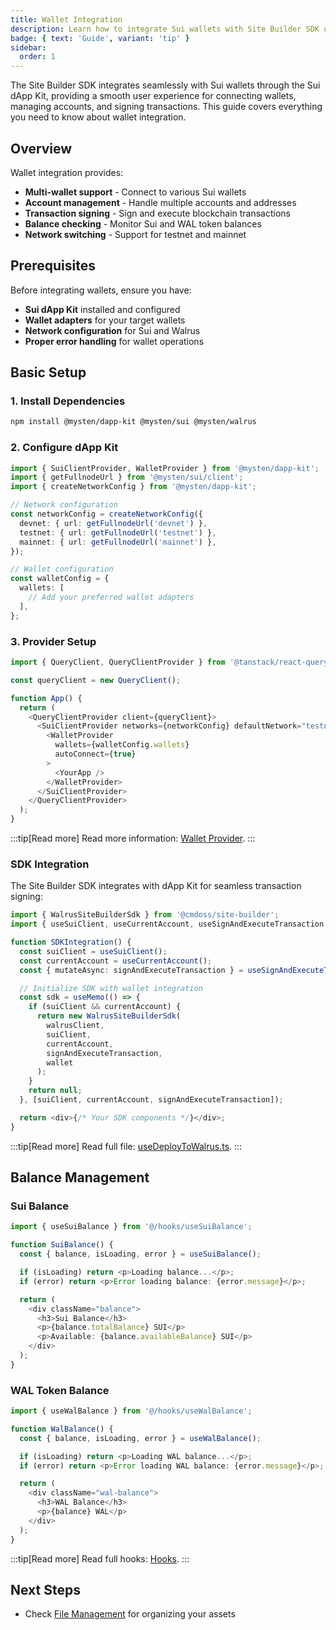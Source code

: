 ```yaml
---
title: Wallet Integration
description: Learn how to integrate Sui wallets with Site Builder SDK using Sui dApp Kit.
badge: { text: 'Guide', variant: 'tip' }
sidebar:
  order: 1
---
```



The Site Builder SDK integrates seamlessly with Sui wallets through the Sui dApp Kit, providing a smooth user experience for connecting wallets, managing accounts, and signing transactions. This guide covers everything you need to know about wallet integration.

## Overview

Wallet integration provides:
- **Multi-wallet support** - Connect to various Sui wallets
- **Account management** - Handle multiple accounts and addresses
- **Transaction signing** - Sign and execute blockchain transactions
- **Balance checking** - Monitor Sui and WAL token balances
- **Network switching** - Support for testnet and mainnet

## Prerequisites

Before integrating wallets, ensure you have:

- **Sui dApp Kit** installed and configured
- **Wallet adapters** for your target wallets
- **Network configuration** for Sui and Walrus
- **Proper error handling** for wallet operations

## Basic Setup

### 1. Install Dependencies

```bash
npm install @mysten/dapp-kit @mysten/sui @mysten/walrus
```

### 2. Configure dApp Kit

```typescript
import { SuiClientProvider, WalletProvider } from '@mysten/dapp-kit';
import { getFullnodeUrl } from '@mysten/sui/client';
import { createNetworkConfig } from '@mysten/dapp-kit';

// Network configuration
const networkConfig = createNetworkConfig({
  devnet: { url: getFullnodeUrl('devnet') },
  testnet: { url: getFullnodeUrl('testnet') },
  mainnet: { url: getFullnodeUrl('mainnet') },
});

// Wallet configuration
const walletConfig = {
  wallets: [
    // Add your preferred wallet adapters
  ],
};
```

### 3. Provider Setup

```typescript
import { QueryClient, QueryClientProvider } from '@tanstack/react-query';

const queryClient = new QueryClient();

function App() {
  return (
    <QueryClientProvider client={queryClient}>
      <SuiClientProvider networks={networkConfig} defaultNetwork="testnet">
        <WalletProvider
          wallets={walletConfig.wallets}
          autoConnect={true}
        >
          <YourApp />
        </WalletProvider>
      </SuiClientProvider>
    </QueryClientProvider>
  );
}
```
:::tip[Read more]
Read more information:
[Wallet Provider](https://sdk.mystenlabs.com/dapp-kit/wallet-provider).
:::

### SDK Integration

The Site Builder SDK integrates with dApp Kit for seamless transaction signing:

```typescript
import { WalrusSiteBuilderSdk } from '@cmdoss/site-builder';
import { useSuiClient, useCurrentAccount, useSignAndExecuteTransaction } from '@mysten/dapp-kit';

function SDKIntegration() {
  const suiClient = useSuiClient();
  const currentAccount = useCurrentAccount();
  const { mutateAsync: signAndExecuteTransaction } = useSignAndExecuteTransaction();

  // Initialize SDK with wallet integration
  const sdk = useMemo(() => {
    if (suiClient && currentAccount) {
      return new WalrusSiteBuilderSdk(
        walrusClient,
        suiClient,
        currentAccount,
        signAndExecuteTransaction,
        wallet
      );
    }
    return null;
  }, [suiClient, currentAccount, signAndExecuteTransaction]);

  return <div>{/* Your SDK components */}</div>;
}
```
:::tip[Read more]
Read full file:
[useDeployToWalrus.ts](https://github.com/CommandOSSLabs/ts-sdks/blob/main/apps/playground/src/hooks/useDeployToWalrus.ts).
:::


## Balance Management

### Sui Balance

```typescript
import { useSuiBalance } from '@/hooks/useSuiBalance';

function SuiBalance() {
  const { balance, isLoading, error } = useSuiBalance();

  if (isLoading) return <p>Loading balance...</p>;
  if (error) return <p>Error loading balance: {error.message}</p>;

  return (
    <div className="balance">
      <h3>Sui Balance</h3>
      <p>{balance.totalBalance} SUI</p>
      <p>Available: {balance.availableBalance} SUI</p>
    </div>
  );
}
```

### WAL Token Balance

```typescript
import { useWalBalance } from '@/hooks/useWalBalance';

function WalBalance() {
  const { balance, isLoading, error } = useWalBalance();

  if (isLoading) return <p>Loading WAL balance...</p>;
  if (error) return <p>Error loading WAL balance: {error.message}</p>;

  return (
    <div className="wal-balance">
      <h3>WAL Balance</h3>
      <p>{balance} WAL</p>
    </div>
  );
}
```

:::tip[Read more]
Read full hooks:
[Hooks](https://github.com/CommandOSSLabs/ts-sdks/blob/main/apps/playground/src/hooks).
:::

## Next Steps
- Check [File Management](/guides/file-management/) for organizing your assets
